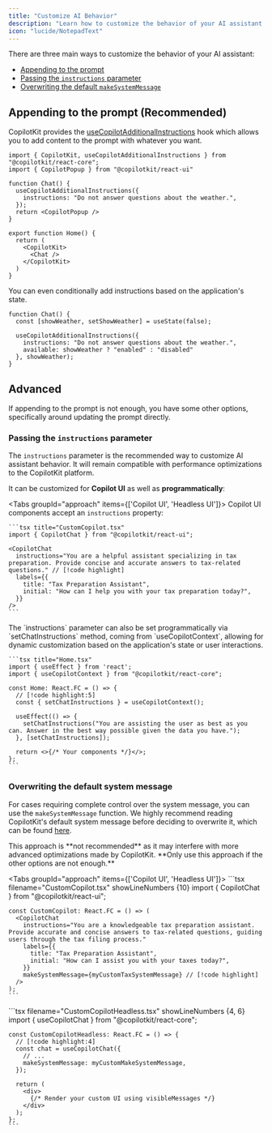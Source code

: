 ```yaml
---
title: "Customize AI Behavior"
description: "Learn how to customize the behavior of your AI assistant."
icon: "lucide/NotepadText"
---
```


There are three main ways to customize the behavior of your AI assistant:
- [Appending to the prompt](#appending-to-the-prompt-recommended)
- [Passing the `instructions` parameter](#passing-the-instructions-parameter)
- [Overwriting the default `makeSystemMessage`](#overwriting-the-default-makesystemmessage-not-recommended)

## Appending to the prompt (Recommended)
CopilotKit provides the [useCopilotAdditionalInstructions](/reference/hooks/useCopilotAdditionalInstructions) hook which allows you to add content to the prompt with whatever
you want.

```tsx title="Home.tsx"
import { CopilotKit, useCopilotAdditionalInstructions } from "@copilotkit/react-core";
import { CopilotPopup } from "@copilotkit/react-ui"
 
function Chat() {
  useCopilotAdditionalInstructions({
    instructions: "Do not answer questions about the weather.",
  });
  return <CopilotPopup />
}

export function Home() {
  return (
    <CopilotKit>
      <Chat />
    </CopilotKit>
  )
}
```

You can even conditionally add instructions based on the application's state.

```tsx title="Home.tsx"
function Chat() {
  const [showWeather, setShowWeather] = useState(false);

  useCopilotAdditionalInstructions({
    instructions: "Do not answer questions about the weather.",
    available: showWeather ? "enabled" : "disabled"
  }, showWeather);
}
```

## Advanced

If appending to the prompt is not enough, you have some other options, specifically around updating the prompt directly.

### Passing the `instructions` parameter

The `instructions` parameter is the recommended way to customize AI assistant behavior. It will remain compatible with performance optimizations to the CopilotKit platform.

It can be customized for **Copilot UI** as well as **programmatically**:

<Tabs groupId="approach" items={['Copilot UI', 'Headless UI']}>
  <Tab value="Copilot UI">
    Copilot UI components accept an `instructions` property:

    ```tsx title="CustomCopilot.tsx"
    import { CopilotChat } from "@copilotkit/react-ui";

    <CopilotChat
      instructions="You are a helpful assistant specializing in tax preparation. Provide concise and accurate answers to tax-related questions." // [!code highlight]
      labels={{
        title: "Tax Preparation Assistant",
        initial: "How can I help you with your tax preparation today?",
      }}
    />
    ```

  </Tab>

  <Tab value="Headless UI">
    The `instructions` parameter can also be set programmatically via `setChatInstructions` method, coming from `useCopilotContext`, allowing for dynamic customization based on the application's state or user interactions.

    ```tsx title="Home.tsx"
    import { useEffect } from 'react';
    import { useCopilotContext } from "@copilotkit/react-core";

    const Home: React.FC = () => {
      // [!code highlight:5]
      const { setChatInstructions } = useCopilotContext();

      useEffect(() => {
        setChatInstructions("You are assisting the user as best as you can. Answer in the best way possible given the data you have.");
      }, [setChatInstructions]);

      return <>{/* Your components */}</>;
    };
    ```

  </Tab>
</Tabs>


### Overwriting the default system message

For cases requiring complete control over the system message, you can use the `makeSystemMessage` function. We highly recommend reading CopilotKit's default system message before deciding to overwrite it, which can be found [here](https://github.com/CopilotKit/CopilotKit/blob/e48a34a66bb4dfd210e93dc41eee7d0f22d1a0c4/CopilotKit/packages/react-core/src/hooks/use-copilot-chat.ts#L240-L258).

<Callout type="warn">
This approach is **not recommended** as it may interfere with more advanced optimizations made by CopilotKit. **Only use this approach if the other options are not enough.**
</Callout>

<Tabs groupId="approach" items={['Copilot UI', 'Headless UI']}>
  <Tab value="Copilot UI">
    ```tsx filename="CustomCopilot.tsx" showLineNumbers {10}
    import { CopilotChat } from "@copilotkit/react-ui";

    const CustomCopilot: React.FC = () => (
      <CopilotChat
        instructions="You are a knowledgeable tax preparation assistant. Provide accurate and concise answers to tax-related questions, guiding users through the tax filing process."
        labels={{
          title: "Tax Preparation Assistant",
          initial: "How can I assist you with your taxes today?",
        }}
        makeSystemMessage={myCustomTaxSystemMessage} // [!code highlight]
      />
    );
    ```

  </Tab>
  <Tab value="Headless UI">
    ```tsx filename="CustomCopilotHeadless.tsx" showLineNumbers {4, 6}
    import { useCopilotChat } from "@copilotkit/react-core";

    const CustomCopilotHeadless: React.FC = () => {
      // [!code highlight:4]
      const chat = useCopilotChat({
        // ...
        makeSystemMessage: myCustomMakeSystemMessage,
      });

      return (
        <div>
          {/* Render your custom UI using visibleMessages */}
        </div>
      );
    };
    ```
  </Tab>
</Tabs>

